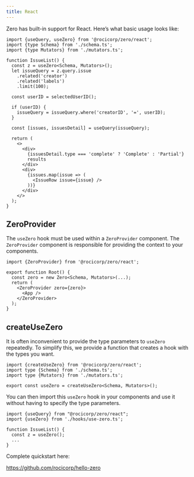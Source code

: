 ```yaml
---
title: React
---
```


Zero has built-in support for React. Here’s what basic usage looks like:

```tsx
import {useQuery, useZero} from '@rocicorp/zero/react';
import {type Schema} from './schema.ts';
import {type Mutators} from './mutators.ts';

function IssueList() {
  const z = useZero<Schema, Mutators>();
  let issueQuery = z.query.issue
    .related('creator')
    .related('labels')
    .limit(100);

  const userID = selectedUserID();

  if (userID) {
    issueQuery = issueQuery.where('creatorID', '=', userID);
  }

  const [issues, issuesDetail] = useQuery(issueQuery);

  return (
    <>
      <div>
        {issuesDetail.type === 'complete' ? 'Complete' : 'Partial'}
        results
      </div>
      <div>
        {issues.map(issue => (
          <IssueRow issue={issue} />
        ))}
      </div>
    </>
  );
}
```

## ZeroProvider

The `useZero` hook must be used within a `ZeroProvider` component. The
`ZeroProvider` component is responsible for providing the context to your
components.

```tsx
import {ZeroProvider} from '@rocicorp/zero/react';

export function Root() {
  const zero = new Zero<Schema, Mutators>(...);
  return (
    <ZeroProvider zero={zero}>
      <App />
    </ZeroProvider>
  );
}
```

## createUseZero

It is often inconvenient to provide the type parameters to `useZero` repeatedly.
To simplify this, we provide a function that creates a hook with the types you
want.

```tsx
import {createUseZero} from '@rocicorp/zero/react';
import type {Schema} from './schema.ts';
import type {Mutators} from './mutators.ts';

export const useZero = createUseZero<Schema, Mutators>();
```

You can then import this `useZero` hook in your components and use it without
having to specify the type parameters.

```tsx
import {useQuery} from "@rocicorp/zero/react";
import {useZero} from './hooks/use-zero.ts';

function IssueList() {
  const z = useZero();
  ...
}
```

Complete quickstart here:

https://github.com/rocicorp/hello-zero
